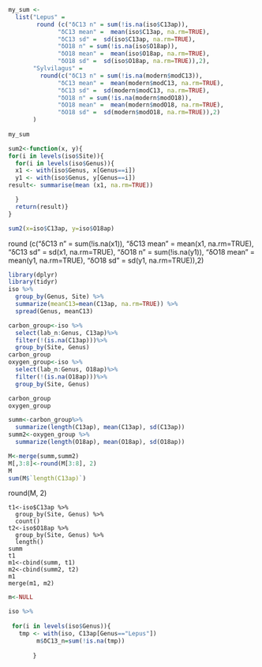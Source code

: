 
```r
my_sum <- 
  list("Lepus" = 
        round (c("δC13 n" = sum(!is.na(iso$C13ap)),
              "δC13 mean" =  mean(iso$C13ap, na.rm=TRUE),
              "δC13 sd" =  sd(iso$C13ap, na.rm=TRUE),
              "δO18 n" = sum(!is.na(iso$O18ap)),
              "δO18 mean" =  mean(iso$O18ap, na.rm=TRUE),
              "δO18 sd" =  sd(iso$O18ap, na.rm=TRUE)),2),
       "Sylvilagus" = 
         round(c("δC13 n" = sum(!is.na(modern$modC13)),
              "δC13 mean" =  mean(modern$modC13, na.rm=TRUE),
              "δC13 sd" =  sd(modern$modC13, na.rm=TRUE),
              "δO18 n" = sum(!is.na(modern$modO18)),
              "δO18 mean" =  mean(modern$modO18, na.rm=TRUE),
              "δO18 sd" =  sd(modern$modO18, na.rm=TRUE)),2)
       )
    
my_sum
```

```r
sum2<-function(x, y){
for(i in levels(iso$Site)){
  for(i in levels(iso$Genus)){
  x1 <- with(iso$Genus, x[Genus==i])
  y1 <- with(iso$Genus, y[Genus==i])
result<- summarise(mean (x1, na.rm=TRUE))

  }
  return(result)}
}

```
```r
sum2(x=iso$C13ap, y=iso$O18ap)
```

round (c("δC13 n" = sum(!is.na(x1)),
              "δC13 mean" =  mean(x1, na.rm=TRUE),
              "δC13 sd" =  sd(x1, na.rm=TRUE),
              "δO18 n" = sum(!is.na(y1)),
              "δO18 mean" =  mean(y1, na.rm=TRUE),
              "δO18 sd" =  sd(y1, na.rm=TRUE)),2)
              
              
              
```r
library(dplyr)
library(tidyr)
iso %>%
  group_by(Genus, Site) %>%
  summarize(meanC13=mean(C13ap, na.rm=TRUE)) %>%
  spread(Genus, meanC13)
```
```r
carbon_group<-iso %>%
  select(lab_n:Genus, C13ap)%>%
  filter(!(is.na(C13ap)))%>%
  group_by(Site, Genus)
carbon_group
oxygen_group<-iso %>%
  select(lab_n:Genus, O18ap)%>%
  filter(!(is.na(O18ap)))%>%
  group_by(Site, Genus)

carbon_group
oxygen_group
```
```R
summ<-carbon_group%>%
  summarize(length(C13ap), mean(C13ap), sd(C13ap))
summ2<-oxygen_group %>%
  summarize(length(O18ap), mean(O18ap), sd(O18ap))

M<-merge(summ,summ2)
M[,3:8]<-round(M[3:8], 2)
M
sum(M$`length(C13ap)`)

```
round(M, 2)
```
t1<-iso$C13ap %>%
  group_by(Site, Genus) %>%
  count()
t2<-iso$O18ap %>%
  group_by(Site, Genus) %>% 
  length()
summ
t1
m1<-cbind(summ, t1)
m2<-cbind(summ2, t2)
m1
merge(m1, m2)
```



```r
m<-NULL

iso %>%
  
 for(i in levels(iso$Genus)){
   tmp <- with(iso, C13ap[Genus=="Lepus"])
        m$δC13_n=sum(!is.na(tmp))
  
       }
    
```

